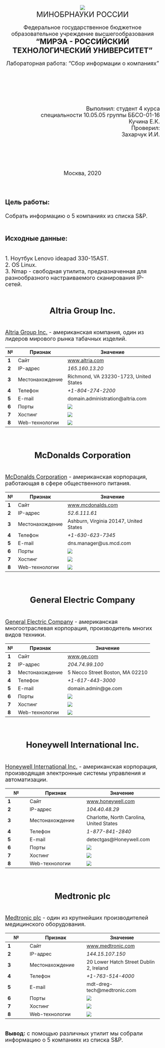 <center>
![](gerb.jpg)
<br>
<font size="5">МИНОБРНАУКИ РОССИИ</font><br><br>
<font size="4">Федеральное государственное бюджетное образовательное учреждение высшегообразования</font><br>
<font size="5">**"МИРЭА - РОССИЙСКИЙ ТЕХНОЛОГИЧЕСКИЙ УНИВЕРСИТЕТ"**</font><br><br>
<font size="4">Лабораторная работа: "Сбор информации о компаниях"<br><br><br><br><br><br><br>
<div style="text-align: right">Выполнил: студент 4 курса<br>
специальности 10.05.05 группы ББСО-01-16<br>
Кучина Е.К.<br>
Проверил:<br>
Захарчук И.И.</div><br><br><br><br><br>
Москва, 2020<br><br><br></center>

<h3>**Цель работы:**</h3> Cобрать информацию о 5 компаниях из списка S&P.<br><br>
<h3>**Исходные данные:**</h3><br>
1. Ноутбук Lenovo ideapad 330-15AST.<br>
2. OS Linux.<br>
3. Nmap - свободная утилита, предназначенная для разнообразного настраиваемого сканирования IP-сетей.<br><br>

<center><h2>**Altria Group Inc.**</center></h2><br>
<u>Altria Group Inc.</u> - американская компания, один из лидеров мирового рынка табачных изделий.<br>

**№** |   **Признак**   |     **Значение**
-------|-----------------|-----------------------
 **1** |      Сайт       | [www.altria.com](https://www.altria.com) 
 **2** |    IP-адрес     | *165.160.13.20*  
 **3** | Местонахождение | Richmond, VA 23230-1723, United States
 **4** |    Телефон      | *+1-804-274-2200* 
 **5** |     E-mail      | domain.administration@altria.com
 **6** |     Порты       | ![](port1.png)
 **7** |     Хостинг     | ![](hos1.png)
 **8** |  Web-технологии | ![](web1.PNG) 

<br><h2><center>**McDonalds Corporation**</center></h2><br>
<u>McDonalds Corporation</u> -  американская корпорация, работающая в сфере общественного питания.<br>

**№** |   **Признак**   |     **Значение**
-------|-----------------|-----------------------
 **1** |      Сайт       | [www.mcdonalds.com](https://mcdonalds.com) 
 **2** |    IP-адрес     | *52.6.111.61*  
 **3** | Местонахождение | Ashburn, Virginia 20147, United States
 **4** |    Телефон      | *+1-630-623-7345* 
 **5** |     E-mail      | dns.manager@us.mcd.com
 **6** |     Порты       | ![](port2.png)
 **7** |     Хостинг     | ![](hos2.png)
 **8** |  Web-технологии | ![](web2.PNG)

<br><h2><center>**General Electric Company**</center></h2><br>
<u>General Electric Company</u> - американская многоотраслевая корпорация, производитель многих видов техники.<br>

**№** |   **Признак**   |     **Значение**
-------|-----------------|-----------------------
 **1** |      Сайт       | [www.ge.com](https://ge.com) 
 **2** |    IP-адрес     | *204.74.99.100*  
 **3** | Местонахождение |5 Necco Street Boston, MA 02210
 **4** |    Телефон      | *+1-617-443-3000* 
 **5** |     E-mail      | domain.admin@ge.com
 **6** |     Порты       | ![](port3.png)
 **7** |     Хостинг     | ![](hos3.png)
 **8** |  Web-технологии | ![](web3.PNG)

<br><h2><center>**Honeywell International Inc.**</center></h2><br>
<u>Honeywell International Inc.</u> - американская корпорация, производящая электронные системы управления и автоматизации.<br>

**№** |   **Признак**   |     **Значение**
-------|-----------------|-----------------------
 **1** |      Сайт       | [www.honeywell.com](https://www.honeywell.com/) 
 **2** |    IP-адрес     | *104.40.48.29*  
 **3** | Местонахождение | Charlotte, North Carolina, United States
 **4** |    Телефон      | *1-877-841-2840* 
 **5** |     E-mail      | detectgas@Honeywell.com
 **6** |     Порты       | ![](port4.png)
 **7** |     Хостинг     | ![](hos4.png)
 **8** |  Web-технологии | ![](web4.PNG)
 
<br><h2><center>**Medtronic plc**</center></h2><br>
<u>Medtronic plc</u> - один из крупнейших производителей медицинского оборудования.<br>

**№** |   **Признак**   |     **Значение**
-------|-----------------|-----------------------
 **1** |      Сайт       | [www.medtronic.com](https://www.medtronic.com/) 
 **2** |    IP-адрес     | *144.15.107.150*  
 **3** | Местонахождение | 20 Lower Hatch Street Dublin 2, Ireland
 **4** |    Телефон      | *+1-763-514-4000* 
 **5** |     E-mail      | mdt-dreg-tech@medtronic.com
 **6** |     Порты       | ![](port5.png)
 **7** |     Хостинг     | ![](hos5.png)
 **8** |  Web-технологии | ![](web5.PNG)
<br>
**Вывод:** с помощью различных утилит мы собрали информацию о 5 компаниях из списка S&P.
</font>